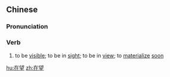==Chinese==
{{zh-forms}}

===Pronunciation===
{{zh-pron
|m=zàiwàng
|c=zoi6 mong6
|mn=qz:chǎi-bōng/xm,zz:chāi-bōng
|cat=v
}}

===Verb===
{{zh-verb}}

# to be [[visible]]; to be in [[sight]]; to be in [[view]]; to [[materialize]] [[soon]]

[[hu:在望]]
[[zh:在望]]